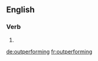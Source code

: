 ==English==

===Verb===
{{head|en|present participle}}

# {{present participle of|outperform|lang=en}}

[[de:outperforming]]
[[fr:outperforming]]
